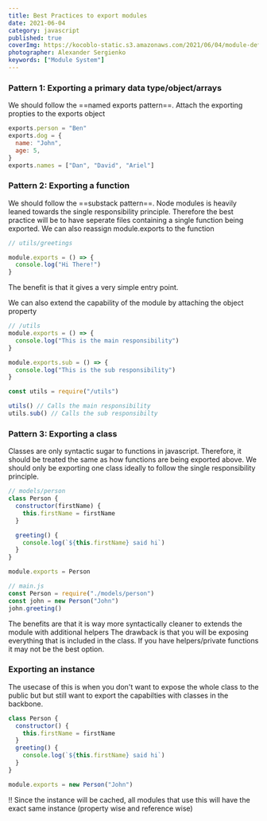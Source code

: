 ```yaml
---
title: Best Practices to export modules
date: 2021-06-04
category: javascript
published: true
coverImg: https://kocoblo-static.s3.amazonaws.com/2021/06/04/module-definition-pattern/cover-img.jpg
photographer: Alexander Sergienko
keywords: ["Module System"]
---
```


### Pattern 1: Exporting a primary data type/object/arrays

We should follow the ==named exports pattern==.
Attach the exporting propties to the exports object

```js
exports.person = "Ben"
exports.dog = {
  name: "John",
  age: 5,
}
exports.names = ["Dan", "David", "Ariel"]
```

### Pattern 2: Exporting a function

We should follow the ==substack pattern==.
Node modules is heavily leaned towards the single responsibility principle.
Therefore the best practice will be to have seperate files containing a single function being exported.
We can also reassign module.exports to the function

```js
// utils/greetings

module.exports = () => {
  console.log("Hi There!")
}
```

The benefit is that it gives a very simple entry point.

We can also extend the capability of the module by attaching the object property

```js
// /utils
module.exports = () => {
  console.log("This is the main responsibility")
}

module.exports.sub = () => {
  console.log("This is the sub responsibility")
}
```

```js
const utils = require("/utils")

utils() // Calls the main responsibility
utils.sub() // Calls the sub responsibilty
```

### Pattern 3: Exporting a class

Classes are only syntactic sugar to functions in javascript. Therefore, it should be treated the same as
how functions are being exported above. We should only be exporting one class ideally to
follow the single responsibility principle.

```js
// models/person
class Person {
  constructor(firstName) {
    this.firstName = firstName
  }

  greeting() {
    console.log(`${this.firstName} said hi`)
  }
}

module.exports = Person
```

```js
// main.js
const Person = require("./models/person")
const john = new Person("John")
john.greeting()
```

The benefits are that it is way more syntactically cleaner to extends the module with additional helpers
The drawback is that you will be exposing everything that is included in the class. If you have helpers/private functions it may
not be the best option.

### Exporting an instance

The usecase of this is when you don't want to expose the whole class to the public but but still want to export the capabilties with classes in the backbone.

```js
class Person {
  constructor() {
    this.firstName = firstName
  }
  greeting() {
    console.log(`${this.firstName} said hi`)
  }
}

module.exports = new Person("John")
```

!! Since the instance will be cached, all modules that use this will have the exact same instance (property wise and reference wise)
